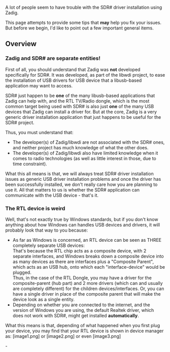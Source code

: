 A lot of people seem to have trouble with the SDR# driver installation using Zadig.

This page attempts to provide some tips that '''may''' help you fix your issues. But before we begin, I'd like to point out a few important general items.

== Overview ==

=== Zadig and SDR# are separate entities! ===

First of all, you should understand that Zadig was '''not''' developed specifically for SDR#. It was developed, as part of the libwdi project, to ease the installation of USB drivers for USB device that a libusb-based application may want to access.

SDR# just happen to be '''one''' of the many libusb-based applications that Zadig can help with, and the RTL TV/Radio dongle, which is the most common target being used with SDR# is also just '''one''' of the many USB devices that Zadig can install a driver for. But at the core, Zadig is a very generic driver installation application that just happens to be useful for the SDR# project.

Thus, you must understand that:
* The developer(s) of Zadig/libwdi are not associated with the SDR# ones, and neither project has much knowledge of what the other does.
* The developer(s) of Zadig/libwdi also have limited knowledge when it comes to radio technologies (as well as little interest in those, due to time constraint).

What this all means is that, we will always treat SDR# driver installation issues as generic USB driver installation problems and once the driver has been successfully installed, we don't really care how you are planning to use it. All that matters to us is whether the SDR# application can communicate with the USB device - that's it.

=== The RTL device is weird ===

Well, that's not exactly true by Windows standards, but if you don't know anything about how Windows can handles USB devices and drivers, it will probably look that way to you because:

* As far as Windows is concerned, an RTL device can be seen as THREE completely separate USB devices:<br/>That's because the RTL chip acts as a composite device, with 2 separate interfaces, and Windows breaks down a composite device into as many devices as there are interfaces plus a "Composite Parent", which acts as an USB hub, onto which each "interface-device" would be plugged.<br/>Thus, in the case of the RTL Dongle, you may have a driver for the composite-parent (hub part) and 2 more drivers (which can and usually are completely different) for the children devices/interfaces. Or, you can have a single driver in place of the composite parent that will make the device look as a single entity. 
* Depending on whether you are connected to the internet, and the version of Windows you are using, the default Realtek driver, which does not work with SDR#, might get installed '''automatically'''.

What this means is that, depending of what happened when you first plug your device, you may find that your RTL device is shown in device manager as:
[image1.png]
or
[image2.png]
or even
[image3.png]

- 

